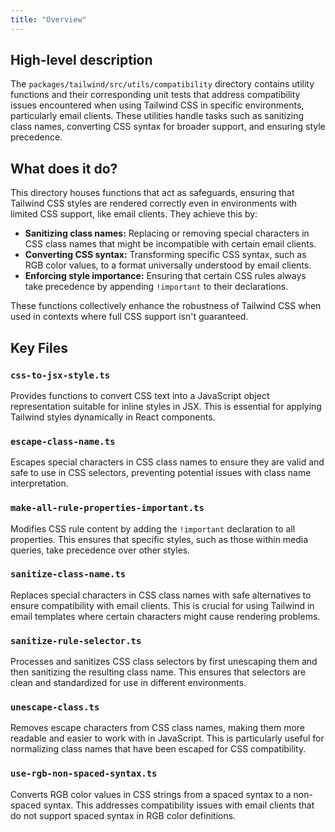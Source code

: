 ```yaml
---
title: "Overview"
---
```


## High-level description
The `packages/tailwind/src/utils/compatibility` directory contains utility functions and their corresponding unit tests that address compatibility issues encountered when using Tailwind CSS in specific environments, particularly email clients. These utilities handle tasks such as sanitizing class names, converting CSS syntax for broader support, and ensuring style precedence.

## What does it do?
This directory houses functions that act as safeguards, ensuring that Tailwind CSS styles are rendered correctly even in environments with limited CSS support, like email clients. They achieve this by:

- **Sanitizing class names:** Replacing or removing special characters in CSS class names that might be incompatible with certain email clients.
- **Converting CSS syntax:** Transforming specific CSS syntax, such as RGB color values, to a format universally understood by email clients.
- **Enforcing style importance:** Ensuring that certain CSS rules always take precedence by appending `!important` to their declarations.

These functions collectively enhance the robustness of Tailwind CSS when used in contexts where full CSS support isn't guaranteed.

## Key Files
### `css-to-jsx-style.ts`
Provides functions to convert CSS text into a JavaScript object representation suitable for inline styles in JSX. This is essential for applying Tailwind styles dynamically in React components.

### `escape-class-name.ts`
Escapes special characters in CSS class names to ensure they are valid and safe to use in CSS selectors, preventing potential issues with class name interpretation.

### `make-all-rule-properties-important.ts`
Modifies CSS rule content by adding the `!important` declaration to all properties. This ensures that specific styles, such as those within media queries, take precedence over other styles.

### `sanitize-class-name.ts`
Replaces special characters in CSS class names with safe alternatives to ensure compatibility with email clients. This is crucial for using Tailwind in email templates where certain characters might cause rendering problems.

### `sanitize-rule-selector.ts`
Processes and sanitizes CSS class selectors by first unescaping them and then sanitizing the resulting class name. This ensures that selectors are clean and standardized for use in different environments.

### `unescape-class.ts`
Removes escape characters from CSS class names, making them more readable and easier to work with in JavaScript. This is particularly useful for normalizing class names that have been escaped for CSS compatibility.

### `use-rgb-non-spaced-syntax.ts`
Converts RGB color values in CSS strings from a spaced syntax to a non-spaced syntax. This addresses compatibility issues with email clients that do not support spaced syntax in RGB color definitions.
